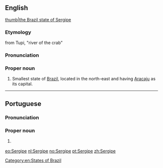 ==English==
{{wikipedia}}
[[file:Brazil State Sergipe.svg|thumb|the Brazil state of Sergipe]]
===Etymology===
from Tupi, "river of the crab"
===Pronunciation===
{{rfp||en}}
===Proper noun===
{{en-proper noun}}

# Smallest state of [[Brazil]], located in the north-east and having [[Aracaju]] as its capital.

[[Category:en:States of Brazil]]

----
==Portuguese==
===Pronunciation===
{{IPA| [sɛʁˈʒipi]|lang=pt}}
===Proper noun===
{{pt-proper noun|}}

# {{l|en|Sergipe}} {{gloss|small state in north-eastern Brazil}}

[[eo:Sergipe]]
[[nl:Sergipe]]
[[no:Sergipe]]
[[pt:Sergipe]]
[[zh:Sergipe]]